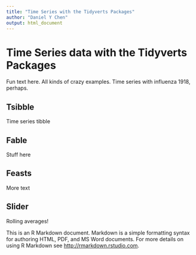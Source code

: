 ```yaml
---
title: "Time Series with the Tidyverts Packages"
author: "Daniel Y Chen"
output: html_document
---
```




# Time Series data with the Tidyverts Packages
Fun text here. 
All kinds of crazy examples.
Time series with influenza 1918, perhaps.

## Tsibble
Time series tibble

## Fable
Stuff here

## Feasts
More text

## Slider
Rolling averages!

This is an R Markdown document. Markdown is a simple formatting syntax for authoring HTML, PDF, and MS Word documents. For more details on using R Markdown see <http://rmarkdown.rstudio.com>.
